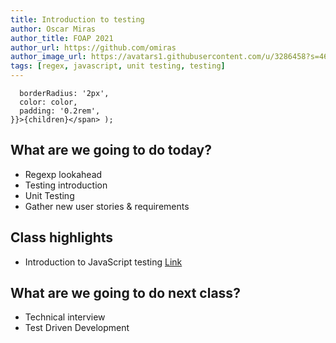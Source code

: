```yaml
---
title: Introduction to testing 
author: Oscar Miras
author_title: FOAP 2021
author_url: https://github.com/omiras
author_image_url: https://avatars1.githubusercontent.com/u/3286458?s=460&v=4
tags: [regex, javascript, unit testing, testing]
---
```


      borderRadius: '2px',
      color: color,
      padding: '0.2rem',
    }}>{children}</span> );

## __<Highlight color="#ff8000">What are we going to do today?</Highlight>__

* Regexp lookahead
* Testing introduction
* Unit Testing 
* Gather new user stories & requirements

## __<Highlight color="#ff8000">Class highlights</Highlight>__ 

* Introduction to JavaScript testing [Link](https://academind.com/tutorials/javascript-testing-introduction/)

## __<Highlight color="#ff8000">What are we going to do next class?</Highlight>__

* Technical interview 
* Test Driven Development









